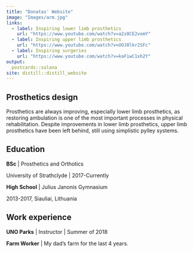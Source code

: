 ```yaml
---
title: "Donatas' Website"
image: "Images/arm.jpg"
links:
  - label: Inspiring lower limb prosthetics
    url: "https://www.youtube.com/watch?v=a2z8CE2vomY"
  - label: Inspiring upper limb prosthetics
    url: "https://www.youtube.com/watch?v=UOJ0lkr2SFc"
  - label: Inspiring surgeries
    url: "https://www.youtube.com/watch?v=kaFiwC1xh2Y"    
output:
  postcards::solana
site: distill::distill_website  
---
```

 
## Prosthetics design

Prosthetics are always improving, especially lower limb prosthetics, as restoring ambulation is one of the most important processes in physical rehabilitation.
Despite improvements in lower limb prosthetics, upper limb prosthetics have been left behind, still using simplistic pylley systems. 

## Education

**BSc** | Prosthetics and Orthotics

University of Strathclyde | 2017-Currently



**High School** | Julius Janonis Gymnasium

2013-2017, Siauliai, Lithuania

## Work experience

**UNO Parks** | Instructor | Summer of 2018

**Farm Worker** | My dad's farm for the last 4 years.
